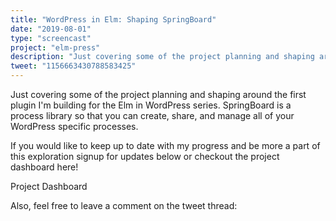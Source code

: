 ```yaml
---
title: "WordPress in Elm: Shaping SpringBoard"
date: "2019-08-01"
type: "screencast"
project: "elm-press"
description: "Just covering some of the project planning and shaping around the first plugin I'm building for the Elm in WordPress series. SpringBoard is a process library so that you can create, share, and manage all of your WordPress specific processes."
tweet: "1156663430788583425"
---
```


Just covering some of the project planning and shaping around the first plugin I'm building for the Elm in WordPress series. SpringBoard is a process library so that you can create, share, and manage all of your WordPress specific processes.

<YoutubeVideo className="mb-6" videoId="L4MABcdbRlQ" />

If you would like to keep up to date with my progress and be more a part of this exploration signup for updates below or checkout the project dashboard here!

<p className="mb-6">
  <Link className="link link--secondary" to="/projects/elm-press">
    Project Dashboard
  </Link>
</p>

Also, feel free to leave a comment on the tweet thread:
